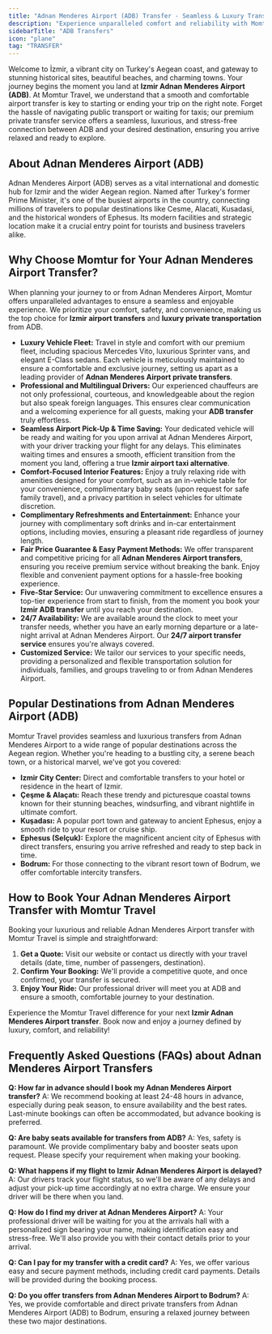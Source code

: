 ```yaml
---
title: "Adnan Menderes Airport (ADB) Transfer - Seamless & Luxury Transfers with Momtur Travel"
description: "Experience unparalleled comfort and reliability with Momtur Travel's private transfer services to and from Izmir Adnan Menderes Airport (ADB). Book your stress-free journey today!"
sidebarTitle: "ADB Transfers"
icon: "plane"
tag: "TRANSFER"
---
```


Welcome to İzmir, a vibrant city on Turkey's Aegean coast, and gateway to stunning historical sites, beautiful beaches, and charming towns. Your journey begins the moment you land at **Izmir Adnan Menderes Airport (ADB)**. At Momtur Travel, we understand that a smooth and comfortable airport transfer is key to starting or ending your trip on the right note. Forget the hassle of navigating public transport or waiting for taxis; our premium private transfer service offers a seamless, luxurious, and stress-free connection between ADB and your desired destination, ensuring you arrive relaxed and ready to explore.

## About Adnan Menderes Airport (ADB)

Adnan Menderes Airport (ADB) serves as a vital international and domestic hub for Izmir and the wider Aegean region. Named after Turkey's former Prime Minister, it's one of the busiest airports in the country, connecting millions of travelers to popular destinations like Cesme, Alacati, Kusadasi, and the historical wonders of Ephesus. Its modern facilities and strategic location make it a crucial entry point for tourists and business travelers alike.

## Why Choose Momtur for Your Adnan Menderes Airport Transfer?

When planning your journey to or from Adnan Menderes Airport, Momtur offers unparalleled advantages to ensure a seamless and enjoyable experience. We prioritize your comfort, safety, and convenience, making us the top choice for **Izmir airport transfers** and **luxury private transportation** from ADB.

*   **Luxury Vehicle Fleet:** Travel in style and comfort with our premium fleet, including spacious Mercedes Vito, luxurious Sprinter vans, and elegant E-Class sedans. Each vehicle is meticulously maintained to ensure a comfortable and exclusive journey, setting us apart as a leading provider of **Adnan Menderes Airport private transfers**.
*   **Professional and Multilingual Drivers:** Our experienced chauffeurs are not only professional, courteous, and knowledgeable about the region but also speak foreign languages. This ensures clear communication and a welcoming experience for all guests, making your **ADB transfer** truly effortless.
*   **Seamless Airport Pick-Up & Time Saving:** Your dedicated vehicle will be ready and waiting for you upon arrival at Adnan Menderes Airport, with your driver tracking your flight for any delays. This eliminates waiting times and ensures a smooth, efficient transition from the moment you land, offering a true **Izmir airport taxi alternative**.
*   **Comfort-Focused Interior Features:** Enjoy a truly relaxing ride with amenities designed for your comfort, such as an in-vehicle table for your convenience, complimentary baby seats (upon request for safe family travel), and a privacy partition in select vehicles for ultimate discretion.
*   **Complimentary Refreshments and Entertainment:** Enhance your journey with complimentary soft drinks and in-car entertainment options, including movies, ensuring a pleasant ride regardless of journey length.
*   **Fair Price Guarantee & Easy Payment Methods:** We offer transparent and competitive pricing for all **Adnan Menderes Airport transfers**, ensuring you receive premium service without breaking the bank. Enjoy flexible and convenient payment options for a hassle-free booking experience.
*   **Five-Star Service:** Our unwavering commitment to excellence ensures a top-tier experience from start to finish, from the moment you book your **Izmir ADB transfer** until you reach your destination.
*   **24/7 Availability:** We are available around the clock to meet your transfer needs, whether you have an early morning departure or a late-night arrival at Adnan Menderes Airport. Our **24/7 airport transfer service** ensures you're always covered.
*   **Customized Service:** We tailor our services to your specific needs, providing a personalized and flexible transportation solution for individuals, families, and groups traveling to or from Adnan Menderes Airport.

## Popular Destinations from Adnan Menderes Airport (ADB)

Momtur Travel provides seamless and luxurious transfers from Adnan Menderes Airport to a wide range of popular destinations across the Aegean region. Whether you're heading to a bustling city, a serene beach town, or a historical marvel, we've got you covered:

*   **Izmir City Center:** Direct and comfortable transfers to your hotel or residence in the heart of Izmir.
*   **Çeşme & Alaçatı:** Reach these trendy and picturesque coastal towns known for their stunning beaches, windsurfing, and vibrant nightlife in ultimate comfort.
*   **Kuşadası:** A popular port town and gateway to ancient Ephesus, enjoy a smooth ride to your resort or cruise ship.
*   **Ephesus (Selçuk):** Explore the magnificent ancient city of Ephesus with direct transfers, ensuring you arrive refreshed and ready to step back in time.
*   **Bodrum:** For those connecting to the vibrant resort town of Bodrum, we offer comfortable intercity transfers.

## How to Book Your Adnan Menderes Airport Transfer with Momtur Travel

Booking your luxurious and reliable Adnan Menderes Airport transfer with Momtur Travel is simple and straightforward:

1.  **Get a Quote:** Visit our website or contact us directly with your travel details (date, time, number of passengers, destination).
2.  **Confirm Your Booking:** We'll provide a competitive quote, and once confirmed, your transfer is secured.
3.  **Enjoy Your Ride:** Our professional driver will meet you at ADB and ensure a smooth, comfortable journey to your destination.

Experience the Momtur Travel difference for your next **Izmir Adnan Menderes Airport transfer**. Book now and enjoy a journey defined by luxury, comfort, and reliability!

## Frequently Asked Questions (FAQs) about Adnan Menderes Airport Transfers

**Q: How far in advance should I book my Adnan Menderes Airport transfer?**
A: We recommend booking at least 24-48 hours in advance, especially during peak season, to ensure availability and the best rates. Last-minute bookings can often be accommodated, but advance booking is preferred.

**Q: Are baby seats available for transfers from ADB?**
A: Yes, safety is paramount. We provide complimentary baby and booster seats upon request. Please specify your requirement when making your booking.

**Q: What happens if my flight to Izmir Adnan Menderes Airport is delayed?**
A: Our drivers track your flight status, so we'll be aware of any delays and adjust your pick-up time accordingly at no extra charge. We ensure your driver will be there when you land.

**Q: How do I find my driver at Adnan Menderes Airport?**
A: Your professional driver will be waiting for you at the arrivals hall with a personalized sign bearing your name, making identification easy and stress-free. We'll also provide you with their contact details prior to your arrival.

**Q: Can I pay for my transfer with a credit card?**
A: Yes, we offer various easy and secure payment methods, including credit card payments. Details will be provided during the booking process.

**Q: Do you offer transfers from Adnan Menderes Airport to Bodrum?**
A: Yes, we provide comfortable and direct private transfers from Adnan Menderes Airport (ADB) to Bodrum, ensuring a relaxed journey between these two major destinations.
